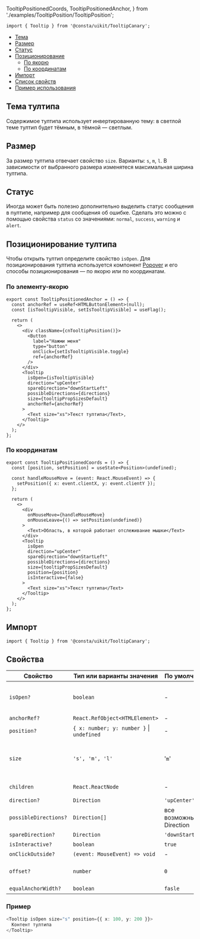   TooltipPositionedCoords,
  TooltipPositionedAnchor,
} from './examples/TooltipPosition/TooltipPosition';

```tsx
import { Tooltip } from '@consta/uikit/TooltipCanary';
```

<MdxMenu>

- [Тема](#тема-тултипа)
- [Размер](#размер)
- [Статус](#статус)
- [Позиционирование](#позиционирование-тултипа)
  - [По якорю](#по-элементу-якорю)
  - [По координатам](#по-координатам)
- [Импорт](#импорт)
- [Список свойств](#свойства)
- [Пример использования](#примеры)

</MdxMenu>

## Тема тултипа

Содержимое тултипа использует инвертированную тему: в светлой теме тултип будет тёмным, в тёмной — светлым.

## Размер

За размер тултипа отвечает свойство `size`. Варианты: `s`, `m`, `l`. В зависимости от выбранного размера изменятеся максимальная ширина тултипа.

## Статус

Иногда может быть полезно дополнительно выделить статус сообщения в nултипе, например для сообщения об ошибке. Сделать это можно с помощью свойства `status` со значениями: `normal`, `success`, `warning` и `alert`.

## Позиционирование тултипа

Чтобы открыть тултип определите свойство `isOpen`. Для позиционирования тултипа используется компонент [Popover](##LIBS.LIB.STAND.TAB/lib:uikit/stand:components-popover-stable/tab:dev/hash:способы-позиционирования) и его способы позиционирования — по якорю или по координатам.

### По элементу-якорю

```tsx
export const TooltipPositionedAnchor = () => {
  const anchorRef = useRef<HTMLButtonElement>(null);
  const [isTooltipVisible, setIsTooltipVisible] = useFlag();

  return (
    <>
      <div className={cnTooltipPosition()}>
        <Button
          label="Нажми меня"
          type="button"
          onClick={setIsTooltipVisible.toggle}
          ref={anchorRef}
        />
      </div>
      <Tooltip
        isOpen={isTooltipVisible}
        direction="upCenter"
        spareDirection="downStartLeft"
        possibleDirections={directions}
        size={tooltipPropSizesDefault}
        anchorRef={anchorRef}
      >
        <Text size="xs">Текст тултипа</Text>,
      </Tooltip>
    </>
  );
};
```

<TooltipPositionedAnchor />

### По координатам

```tsx
export const TooltipPositionedCoords = () => {
  const [position, setPosition] = useState<Position>(undefined);

  const handleMouseMove = (event: React.MouseEvent) => {
    setPosition({ x: event.clientX, y: event.clientY });
  };

  return (
    <>
      <div
        onMouseMove={handleMouseMove}
        onMouseLeave={() => setPosition(undefined)}
      >
        <Text>Область, в которой работает отслеживание мышки</Text>
      </div>
      <Tooltip
        isOpen
        direction="upCenter"
        spareDirection="downStartLeft"
        possibleDirections={directions}
        size={tooltipPropSizesDefault}
        position={position}
        isInteractive={false}
      >
        <Text size="xs">Текст тултипа</Text>
      </Tooltip>
    </>
  );
};
```

<TooltipPositionedCoords />

## Импорт

```tsx
import { Tooltip } from '@consta/uikit/TooltipCanary';
```

## Свойства

| Свойство              | Тип или варианты значения                     | По умолчанию            | Описание                                                                                                              |
| --------------------- | --------------------------------------------- | ----------------------- | --------------------------------------------------------------------------------------------------------------------- |
| `isOpen?`             | `boolean`                                     | -                       | Состояние тултипа (открыт/закрыт)                                                                                     |
| `anchorRef?`          | `React.RefObject<HTMLElement>`                | -                       | см. [Popover](##LIBS.LIB.STAND.TAB/lib:uikit/stand:components-popover-stable/tab:dev)                                 |
| `position?`           | `{ x: number; y: number }` &#124; `undefined` | -                       | см. [Popover](##LIBS.LIB.STAND.TAB/lib:uikit/stand:components-popover-stable/tab:dev)                                 |
| `size`                | `'s', 'm', 'l'`                               | '`m`'                   | Размер, влияющий на максимальную ширину тултипа                                                                       |
| `children`            | `React.ReactNode`                             | -                       | Контент тултипа                                                                                                       |
| `direction?`          | `Direction`                                   | `'upCenter'`            | см. [Popover](##LIBS.LIB.STAND.TAB/lib:uikit/stand:components-popover-stable/tab:dev/hash:направление-разворачивания) |
| `possibleDirections?` | `Direction[]`                                 | все возможные Direction | см. [Popover](##LIBS.LIB.STAND.TAB/lib:uikit/stand:components-popover-stable/tab:dev/hash:направление-разворачивания) |
| `spareDirection?`     | `Direction`                                   | `'downStartLeft'`       | см. [Popover](##LIBS.LIB.STAND.TAB/lib:uikit/stand:components-popover-stable/tab:dev/hash:направление-разворачивания) |
| `isInteractive?`      | `boolean`                                     | `true`                  | см. [Popover](##LIBS.LIB.STAND.TAB/lib:uikit/stand:components-popover-stable/tab:dev)                                 |
| `onClickOutside?`     | `(event: MouseEvent) => void`                 | -                       | см. [Popover](##LIBS.LIB.STAND.TAB/lib:uikit/stand:components-popover-stable/tab:dev)                                 |
| `offset?`             | `number`                                      | `0`                     | Отступ от якоря или позиции                                                                                           |
| `equalAnchorWidth?`   | `boolean`                                     | `fasle`                 | см. [Popover](##LIBS.LIB.STAND.TAB/lib:uikit/stand:components-popover-stable/tab:dev)                                 |

### Пример

```ts
<Tooltip isOpen size="s" position={{ x: 100, y: 200 }}>
  Контент тултипа
</Tooltip>
```
